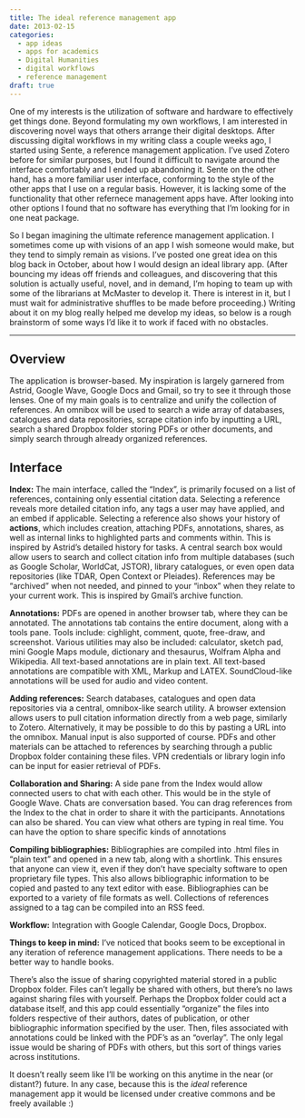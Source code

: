 ```yaml
---
title: The ideal reference management app
date: 2013-02-15
categories:
  - app ideas
  - apps for academics
  - Digital Humanities
  - digital workflows
  - reference management
draft: true
---
```


One of my interests is the utilization of software and hardware to effectively get things done.
Beyond formulating my own workflows, I am interested in discovering novel ways that others arrange their digital desktops.
After discussing digital workflows in my writing class a couple weeks ago, I started using Sente, a reference management application.
I've used Zotero before for similar purposes, but I found it difficult to navigate around the interface comfortably and I ended up abandoning it.
Sente on the other hand, has a more familiar user interface, conforming to the style of the other apps that I use on a regular basis.
However, it is lacking some of the functionality that other refernece management apps have.
After looking into other options I found that no software has everything that I'm looking for in one neat package.

So I began imagining the ultimate reference management application.
I sometimes come up with visions of an app I wish someone would make, but they tend to simply remain as visions.
I've posted one great idea on this blog back in October, about how I would design an ideal library app.
(After bouncing my ideas off friends and colleagues, and discovering that this solution is actually useful, novel, and in demand, I'm hoping to team up with some of the librarians at McMaster to develop it.
There is interest in it, but I must wait for administrative shuffles to be made before proceeding.)
Writing about it on my blog really helped me develop my ideas, so below is a rough brainstorm of some ways I'd like it to work if faced with no obstacles.

---

## Overview

The application is browser-based.
My inspiration is largely garnered from Astrid, Google Wave, Google Docs and Gmail, so try to see it through those lenses.
One of my main goals is to centralize and unify the collection of references.
An omnibox will be used to search a wide array of databases, catalogues and data repositories, scrape citation info by inputting a URL, search a shared Dropbox folder storing PDFs or other documents, and simply search through already organized references.

## Interface

**Index:**
The main interface, called the "Index", is primarily focused on a list of references, containing only essential citation data.
Selecting a reference reveals more detailed citation info, any tags a user may have applied, and an embed if applicable.
Selecting a reference also shows your history of **actions**, which includes creation, attaching PDFs, annotations, shares, as well as internal links to highlighted parts and comments within.
This is inspired by Astrid's detailed history for tasks.
A central search box would allow users to search and collect citation info from multiple databases (such as Google Scholar, WorldCat, JSTOR), library catalogues, or even open data repositories (like TDAR, Open Context or Pleiades).
References may be "archived" when not needed, and pinned to your "inbox" when they relate to your current work.
This is inspired by Gmail's archive function.

**Annotations:**
PDFs are opened in another browser tab, where they can be annotated.
The annotations tab contains the entire document, along with a tools pane.
Tools include: cighlight, comment, quote, free-draw, and screenshot.
Various utilities may also be included: calculator, sketch pad, mini Google Maps module, dictionary and thesaurus, Wolfram Alpha and Wikipedia.
All text-based annotations are in plain text.
All text-based annotations are compatible with XML, Markup and LATEX.
SoundCloud-like annotations will be used for audio and video content.

**Adding references:**
Search databases, catalogues and open data repositories via a central, omnibox-like search utility.
A browser extension allows users to pull citation information directly from a web page, similarly to Zotero.
Alternatively, it may be possible to do this by pasting a URL into the omnibox.
Manual input is also supported of course.
PDFs and other materials can be attached to references by searching through a public Dropbox folder containing these files.
VPN credentials or library login info can be input for easier retrieval of PDFs.

**Collaboration and Sharing:**
A side pane from the Index would allow connected users to chat with each other.
This would be in the style of Google Wave.
Chats are conversation based.
You can drag references from the Index to the chat in order to share it with the participants.
Annotations can also be shared.
You can view what others are typing in real time.
You can have the option to share specific kinds of annotations

**Compiling bibliographies:**
Bibliographies are compiled into .html files in "plain text" and opened in a new tab, along with a shortlink.
This ensures that anyone can view it, even if they don't have specialty software to open proprietary file types.
This also allows bibliographic information to be copied and pasted to any text editor with ease.
Bibliographies can be exported to a variety of file formats as well.
Collections of references assigned to a tag can be compiled into an RSS feed.

**Workflow:**
Integration with Google Calendar, Google Docs, Dropbox.

**Things to keep in mind:**
I've noticed that books seem to be exceptional in any iteration of reference management applications.
There needs to be a better way to handle books.

There's also the issue of sharing copyrighted material stored in a public Dropbox folder.
Files can't legally be shared with others, but there's no laws against sharing files with yourself.
Perhaps the Dropbox folder could act a database itself, and this app could essentially "organize" the files into folders respective of their authors, dates of publication, or other bibliographic information specified by the user.
Then, files associated with annotations could be linked with the PDF's as an "overlay".
The only legal issue would be sharing of PDFs with others, but this sort of things varies across institutions.

It doesn't really seem like I'll be working on this anytime in the near (or distant?) future.
In any case, because this is the _ideal_ reference management app it would be licensed under creative commons and be freely available :)
